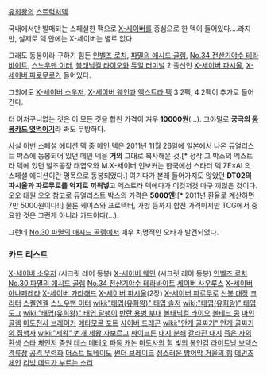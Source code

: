 [[유희왕]]의 [[스트럭처덱]].

국내에서만 발매되는 스페셜한 팩으로 [[X-세이버]]를 중심으로 한 덱이 들어있다....라지만, 실제로 덱 안에는 X-세이버는 별로 없다.

그래도 동봉이라 구하기 힘든 [[인벨즈 로치]], [[파멸의 애시드 골렘]], [[No.34 전산기야수 테라바이트]], [[스노우맨 이터]], [[볼태닉컬 라이오]]와 [[듀얼 터미널]] 2 출신인 [[X-세이버 파시울]], [[X-세이버 파로무로]]가 들어있다.

그외에도 [[X-세이버 소우저]], [[X-세이버 웨인]]과 [[엑스트라 팩]] 3 2팩, 4 2팩이 추가로 들어간다.

더 어처구니없는 것은 이 모든 것을 합친 가격이 겨우 '''10000원'''(...). 그야말로 '''궁극의 [[동봉카드 엿먹이기]]'''라 봐도 무방하다.

사실 이번 스페셜 에디션 덱 중 메인 덱은 2011년 11월 26일에 일본에서 나온 듀얼리스트 박스에 동봉되어 있던 메인 덱을 '''거의''' 그대로 복사해온 것.[* 정작 그 박스의 엑스트라 덱에 있던 발조공장 태엽오와 M.X-세이버 인보커는 한국에선 스타터 덱 ZE×AL의 스페셜 에디션이란 명목으로 동봉되었다.] 여기다가 본래 들어가지도 않았던 '''DT02의 파시울과 파로무로를 억지로 끼워넣'''고 엑스트라 덱에다가 이것저것 마구 끼얹은 것이다. 오오 대원 오오
참고로 듀얼리스트 박스의 가격은 '''5000엔!'''[* 2011년 환율로 계산하면 7만 5000원이다!!] 물론 케이스와 프로텍터, 가방 등까지 합친 가격이지만 TCG에서 중요한 것은 그런게 아니라 카드이다(...).

그런데 [[No.30 파멸의 애시드 골렘]]에서 매우 치명적인 오타가 발견되었다.
=== 카드 리스트 ===

[[X-세이버 소우저]] (시크릿 레어 동봉)
[[X-세이버 웨인]] (시크릿 레어 동봉)
[[인벨즈 로치]]
[[No.30 파멸의 애시드 골렘]]
[[No.34 전산기야수 테라바이트]]
[[세이버 사우루스]]
[[X-세이버 아나페레라]]
[[X-세이버 가라해드]]
[[X-세이버 파시울]](2장)
[[X-세이버 파로무로]]
[[선봉 대장]]
[[크리터]]
[[스켈엔젤]]
[[스노우맨 이터]]
[[wiki:"태엽(유희왕)" 태엽 솔저]]
[[wiki:"태엽(유희왕)" 태엽 도그]]
[[wiki:"태엽(유희왕)" 태엽 달팽이]]
[[반란 용병 부대]]
[[볼태닉컬 라이오]]
[[볼테크 콩]]
[[마인 골렘]]
[[마도전사 브레이커]]
[[메타모르 포트]]
[[사이버 드래곤]]
[[wiki:"안개 골짜기" 안개 골짜기의 집행자]]
[[wiki:"제왕" 번개 제왕 자보르그]]
[[싸이크론]]
[[대지 분쇄]]
[[갈라진 대지]]
[[죽은 자의 환생]]
[[스타 체인저]]
[[증원]]
[[데스 메테오]]
[[파동 캐논]]
[[마도사의 힘]]
[[빛의 봉인검]]
[[라이트닝 보텍스]]
[[격류장]]
[[공격 무력화]]
[[더스트 토네이도]]
[[썬더 브레이크]]
[[성스러운 방어막 거울의 힘]]
[[데먼즈 체인]]
[[리빙 데드가 부르는 소리]]
